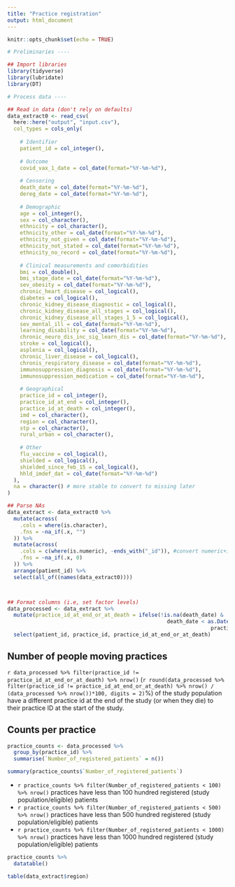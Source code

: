 ```yaml
---
title: "Practice registration"
output: html_document
---
```


```r
knitr::opts_chunk$set(echo = TRUE)
```

```r
# Preliminaries ----

## Import libraries
library(tidyverse)
library(lubridate)
library(DT)

# Process data ----

## Read in data (don't rely on defaults)
data_extract0 <- read_csv(
  here::here("output", "input.csv"),
  col_types = cols_only(
    
    # Identifier
    patient_id = col_integer(),
    
    # Outcome
    covid_vax_1_date = col_date(format="%Y-%m-%d"),
    
    # Censoring
    death_date = col_date(format="%Y-%m-%d"),
    dereg_date = col_date(format="%Y-%m-%d"),
    
    # Demographic
    age = col_integer(),
    sex = col_character(),
    ethnicity = col_character(),
    ethnicity_other = col_date(format="%Y-%m-%d"),
    ethnicity_not_given = col_date(format="%Y-%m-%d"),
    ethnicity_not_stated = col_date(format="%Y-%m-%d"),
    ethnicity_no_record = col_date(format="%Y-%m-%d"),
    
    # Clinical measurements and comorbidities
    bmi = col_double(),
    bmi_stage_date = col_date(format="%Y-%m-%d"),
    sev_obesity = col_date(format="%Y-%m-%d"),
    chronic_heart_disease = col_logical(),
    diabetes = col_logical(),
    chronic_kidney_disease_diagnostic = col_logical(),
    chronic_kidney_disease_all_stages = col_logical(),
    chronic_kidney_disease_all_stages_1_5 = col_logical(),
    sev_mental_ill = col_date(format="%Y-%m-%d"),
    learning_disability = col_date(format="%Y-%m-%d"),
    chronic_neuro_dis_inc_sig_learn_dis = col_date(format="%Y-%m-%d"),
    stroke = col_logical(),
    asplenia = col_logical(),
    chronic_liver_disease = col_logical(),
    chronis_respiratory_disease = col_date(format="%Y-%m-%d"),
    immunosuppression_diagnosis = col_date(format="%Y-%m-%d"),
    immunosuppression_medication = col_date(format="%Y-%m-%d"),
    
    # Geographical
    practice_id = col_integer(),
    practice_id_at_end = col_integer(),
    practice_id_at_death = col_integer(),
    imd = col_character(),
    region = col_character(),
    stp = col_character(),
    rural_urban = col_character(),
    
    # Other
    flu_vaccine = col_logical(),
    shielded = col_logical(),
    shielded_since_feb_15 = col_logical(),
    hhld_imdef_dat = col_date(format="%Y-%m-%d")
  ),
  na = character() # more stable to convert to missing later
)

## Parse NAs
data_extract <- data_extract0 %>%
  mutate(across(
    .cols = where(is.character),
    .fns = ~na_if(.x, "")
  )) %>%
  mutate(across(
    .cols = c(where(is.numeric), -ends_with("_id")), #convert numeric+integer but not id variables
    .fns = ~na_if(.x, 0)
  )) %>%
  arrange(patient_id) %>%
  select(all_of((names(data_extract0))))



## Format columns (i.e, set factor levels)
data_processed <- data_extract %>%
  mutate(practice_id_at_end_or_at_death = ifelse(!is.na(death_date) & 
                                                   death_date < as.Date("2021-03-17", format = "%Y-%m-%d"), 
                                                                 practice_id_at_death, practice_id_at_end)) %>%
  select(patient_id, practice_id, practice_id_at_end_or_at_death)
```


## Number of people moving practices
`r data_processed %>% filter(practice_id != practice_id_at_end_or_at_death) %>% nrow()` (`r round(data_processed %>% filter(practice_id != practice_id_at_end_or_at_death) %>% nrow() / (data_processed %>% nrow())*100, digits = 2)`%) of the study population have a different practice id at the end of the study (or when they die) to their practice ID at the start of the study.

## Counts per practice

```r
practice_counts <- data_processed %>% 
  group_by(practice_id) %>%
  summarise(`Number_of_registered_patients` = n())

summary(practice_counts$`Number_of_registered_patients`)
```

* `r practice_counts %>% filter(Number_of_registered_patients < 100) %>% nrow() ` practices have less than 100 hundred registered (study population/eligible) patients 
* `r practice_counts %>% filter(Number_of_registered_patients < 500) %>% nrow() ` practices have less than 500 hundred registered (study population/eligible) patients 
* `r practice_counts %>% filter(Number_of_registered_patients < 1000) %>% nrow() ` practices have less than 1000 hundred registered (study population/eligible) patients 

```r
practice_counts %>% 
  datatable()
```

```r
table(data_extract$region)
```



